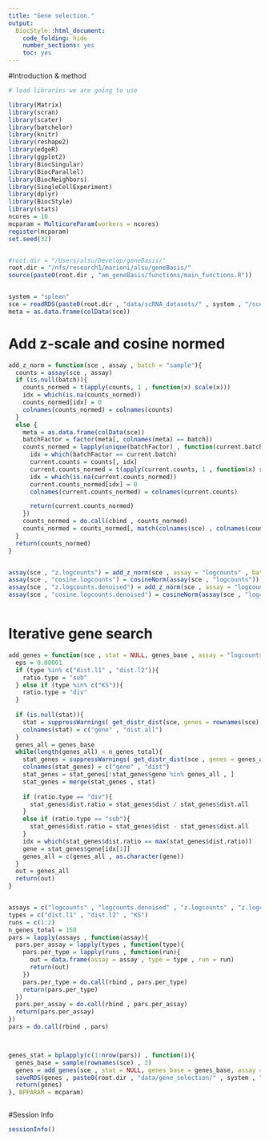 ```yaml
---
title: "Gene selection."
output:
  BiocStyle::html_document:
    code_folding: hide
    number_sections: yes
    toc: yes  
---
```


#Introduction & method


```r
# load libraries we are going to use

library(Matrix)
library(scran)
library(scater)
library(batchelor)
library(knitr)
library(reshape2)
library(edgeR)
library(ggplot2)
library(BiocSingular)
library(BiocParallel)
library(BiocNeighbors)
library(SingleCellExperiment)
library(dplyr)
library(BiocStyle)
library(stats)
ncores = 10
mcparam = MulticoreParam(workers = ncores)
register(mcparam)
set.seed(32)


#root.dir = "/Users/alsu/Develop/geneBasis/"
root.dir = "/nfs/research1/marioni/alsu/geneBasis/"
source(paste0(root.dir , "am_geneBasis/functions/main_functions.R"))


system = "spleen"
sce = readRDS(paste0(root.dir , "data/scRNA_datasets/" , system , "/sce_denoised_" , system , ".Rds"))
meta = as.data.frame(colData(sce))


```

# Add z-scale and cosine normed 

```r


add_z_norm = function(sce , assay , batch = "sample"){
  counts = assay(sce , assay)
  if (is.null(batch)){
    counts_normed = t(apply(counts, 1 , function(x) scale(x)))
    idx = which(is.na(counts_normed))
    counts_normed[idx] = 0
    colnames(counts_normed) = colnames(counts)
  }
  else {
    meta = as.data.frame(colData(sce))
    batchFactor = factor(meta[, colnames(meta) == batch])
    counts_normed = lapply(unique(batchFactor) , function(current.batch){
      idx = which(batchFactor == current.batch)
      current.counts = counts[, idx]
      current.counts_normed = t(apply(current.counts, 1 , function(x) scale(x)))
      idx = which(is.na(current.counts_normed))
      current.counts_normed[idx] = 0
      colnames(current.counts_normed) = colnames(current.counts)

      return(current.counts_normed)
    })
    counts_normed = do.call(cbind , counts_normed)
    counts_normed = counts_normed[, match(colnames(sce) , colnames(counts_normed))]
  }
  return(counts_normed)
}


assay(sce , "z.logcounts") = add_z_norm(sce , assay = "logcounts" , batch = "sample")
assay(sce , "cosine.logcounts") = cosineNorm(assay(sce , "logcounts"))
assay(sce , "z.logcounts.denoised") = add_z_norm(sce , assay = "logcounts.denoised" , batch = "sample")
assay(sce , "cosine.logcounts.denoised") = cosineNorm(assay(sce , "logcounts.denoised"))



```

# Iterative gene search

```r


add_genes = function(sce , stat = NULL, genes_base , assay = "logcounts", n_genes_total , batch , type){
  eps = 0.00001
  if (type %in% c("dist.l1" , "dist.l2")){
    ratio.type = "sub"
  } else if (type %in% c("KS")){
    ratio.type = "div"
  }
    
  if (is.null(stat)){
    stat = suppressWarnings( get_distr_dist(sce, genes = rownames(sce), assay = assay, batch = batch , n.neigh = 5 , nPC = 50 , genes.predict = rownames(sce) , type = type) )
    colnames(stat) = c("gene" , "dist.all")
  }
  genes_all = genes_base
  while(length(genes_all) < n_genes_total){
    stat_genes = suppressWarnings( get_distr_dist(sce , genes = genes_all , assay = assay , batch = batch, n.neigh = 5 , nPC = NULL , genes.predict = rownames(sce) , type = type) )
    colnames(stat_genes) = c("gene" , "dist")   
    stat_genes = stat_genes[!stat_genes$gene %in% genes_all , ] 
    stat_genes = merge(stat_genes , stat)
    
    if (ratio.type == "div"){
      stat_genes$dist.ratio = stat_genes$dist / stat_genes$dist.all 
    }
    else if (ratio.type == "sub"){
      stat_genes$dist.ratio = stat_genes$dist - stat_genes$dist.all 
    }  
    idx = which(stat_genes$dist.ratio == max(stat_genes$dist.ratio))
    gene = stat_genes$gene[idx[1]]
    genes_all = c(genes_all , as.character(gene))
  }
  out = genes_all
  return(out)
}


assays = c("logcounts" , "logcounts.denoised" , "z.logcounts" , "z.logcounts.denoised" , "cosine.logcounts" , "cosine.logcounts.denoised")
types = c("dist.l1" , "dist.l2" , "KS")
runs = c(1:2)
n_genes_total = 150
pars = lapply(assays , function(assay){
  pars.per_assay = lapply(types , function(type){
    pars.per_type = lapply(runs , function(run){
      out = data.frame(assay = assay , type = type , run = run)
      return(out)
    })
    pars.per_type = do.call(rbind , pars.per_type)
    return(pars.per_type)
  })
  pars.per_assay = do.call(rbind , pars.per_assay)
  return(pars.per_assay)
}) 
pars = do.call(rbind , pars)



genes_stat = bplapply(c(1:nrow(pars)) , function(i){
  genes_base = sample(rownames(sce) , 2)
  genes = add_genes(sce , stat = NULL, genes_base = genes_base, assay = pars$assay[i], n_genes_total = n_genes_total, batch = "sample", type = pars$type[i])
  saveRDS(genes , paste0(root.dir , "data/gene_selection/" , system , "/" , pars$assay[i] , "_" , pars$type[i] , "_", pars$run[i], ".Rds"))
  return(genes)
}, BPPARAM = mcparam)



```

#Session Info

```r
sessionInfo()
```
